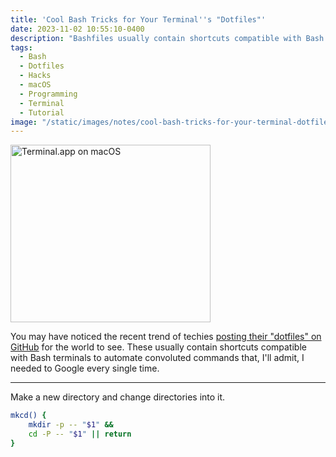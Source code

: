 ```yaml
---
title: 'Cool Bash Tricks for Your Terminal''s "Dotfiles"'
date: 2023-11-02 10:55:10-0400
description: "Bashfiles usually contain shortcuts compatible with Bash terminals to automate convoluted commands. Here's a summary of the ones I find most helpful that you can add to your own .bash_profile or .bashrc file."
tags:
  - Bash
  - Dotfiles
  - Hacks
  - macOS
  - Programming
  - Terminal
  - Tutorial
image: "/static/images/notes/cool-bash-tricks-for-your-terminal-dotfiles/terminal.png"
---
```


<Image
  src="/public/static/images/notes/cool-bash-tricks-for-your-terminal-dotfiles/terminal.png"
  width="320"
  height="284"
  alt="Terminal.app on macOS"
  priority
/>

You may have noticed the recent trend of techies [posting their "dotfiles" on GitHub](https://github.com/topics/dotfiles) for the world to see. These usually contain shortcuts compatible with Bash terminals to automate convoluted commands that, I'll admit, I needed to Google every single time.

---

Make a new directory and change directories into it.

```bash
mkcd() {
    mkdir -p -- "$1" &&
    cd -P -- "$1" || return
}
```
